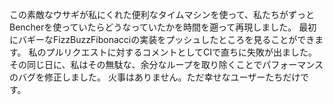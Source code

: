 この素敵なウサギが私にくれた便利なタイムマシンを使って、私たちがずっとBencherを使っていたらどうなっていたかを時間を遡って再現しました。
最初にバギーなFizzBuzzFibonacciの実装をプッシュしたところを見ることができます。
私のプルリクエストに対するコメントとしてCIで直ちに失敗が出ました。
その同じ日に、私はその無駄な、余分なループを取り除くことでパフォーマンスのバグを修正しました。
火事はありません。ただ幸せなユーザーたちだけです。